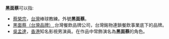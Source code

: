 {{消歧义|H|Cat=三字消歧义}}
'''黑面蔡'''可以指:
*[[蔡榮宗|蔡榮宗]]，[[台灣|台灣]]棒球教練。外號'''黑面蔡'''。
*[[黑面蔡（台灣品牌）|黑面蔡（台灣品牌）]],台灣餐飲品牌公司，台灣銘物連鎖餐飲事業底下的品牌。
*[[吳孟達|吳孟達]]，[[香港|香港]]知名影視男演員。在作品中常飾演名為'''黑面蔡'''的角色。